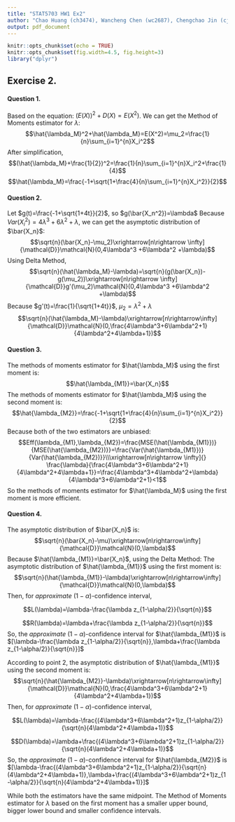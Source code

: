 ```yaml
---
title: "STAT5703 HW1 Ex2"
author: "Chao Huang (ch3474), Wancheng Chen (wc2687), Chengchao Jin (cj2628)"
output: pdf_document
---
```


```r
knitr::opts_chunk$set(echo = TRUE)
knitr::opts_chunk$set(fig.width=4.5, fig.height=3)
library("dplyr")
```

## Exercise 2.

#### Question 1.
Based on the equation: $(E(X))^2+D(X)=E(X^2)$. We can get the Method of Moments estimator for $\lambda$: $$\hat{\lambda_M}^2+\hat{\lambda_M}=E(X^2)=\mu_2=\frac{1}{n}\sum_{i=1}^{n}X_i^2$$
After simplification,
$$(\hat{\lambda_M}+\frac{1}{2})^2=\frac{1}{n}\sum_{i=1}^{n}X_i^2+\frac{1}{4}$$
$$\hat{\lambda_M}=\frac{-1+\sqrt{1+\frac{4}{n}\sum_{i=1}^{n}X_i^2}}{2}$$

#### Question 2.
Let $g(t)=\frac{-1+\sqrt{1+4t}}{2}$, so $g(\bar{X_n^2})=\lambda$
Because $Var(X_i^2)=4\lambda^3 +6\lambda^2 +\lambda$, we can get the asymptotic distribution of $\bar{X_n}$: $$\sqrt{n}(\bar{X_n}-\mu_2)\xrightarrow[n\rightarrow \infty]{\mathcal{D}}\mathcal{N}(0,4\lambda^3 +6\lambda^2 +\lambda)$$
Using Delta Method, 
$$\sqrt{n}(\hat{\lambda_M}-\lambda)=\sqrt{n}(g(\bar{X_n})-g(\mu_2))\xrightarrow[n\rightarrow \infty]{\mathcal{D}}g'(\mu_2)\mathcal{N}(0,4\lambda^3 +6\lambda^2 +\lambda)$$
Because $g'(t)=\frac{1}{\sqrt{1+4t}}$, $\mu_2=\lambda^2+\lambda$
$$\sqrt{n}(\hat{\lambda_M}-\lambda)\xrightarrow[n\rightarrow\infty]{\mathcal{D}}\mathcal{N}(0,\frac{4\lambda^3+6\lambda^2+1}{4\lambda^2+4\lambda+1})$$

#### Question 3.

The methods of moments estimator for $\hat{\lambda_M}$ using the first moment is:
$$\hat{\lambda_{M1}}=\bar{X_n}$$ 
The methods of moments estimator for $\hat{\lambda_M}$ using the second moment is:
$$\hat{\lambda_{M2}}=\frac{-1+\sqrt{1+\frac{4}{n}\sum_{i=1}^{n}X_i^2}}{2}$$
Because both of the two estimators are unbiased:
$$Eff(\lambda_{M1},\lambda_{M2})=\frac{MSE(\hat{\lambda_{M1}})}{MSE(\hat{\lambda_{M2})}}=\frac{Var(\hat{\lambda_{M1}})}{Var(\hat{\lambda_{M2})}}\\\xrightarrow[n\rightarrow \infty]{} \frac{\lambda}{\frac{4\lambda^3+6\lambda^2+1}{4\lambda^2+4\lambda+1}}=\frac{4\lambda^3+4\lambda^2+\lambda}{4\lambda^3+6\lambda^2+1}<1$$
So the methods of moments estimator for $\hat{\lambda_M}$ using the first moment is more efficient.

#### Question 4.
The asymptotic distribution of $\bar{X_n}$ is:
$$\sqrt{n}(\bar{X_n}-\mu)\xrightarrow[n\rightarrow\infty]{\mathcal{D}}\mathcal{N}(0,\lambda)$$
Because $\hat{\lambda_{M1}}=\bar{X_n}$, using the Delta Method:
The asymptotic distribution of $\hat{\lambda_{M1}}$ using the first moment is:
$$\sqrt{n}(\hat{\lambda_{M1}}-\lambda)\xrightarrow[n\rightarrow\infty]{\mathcal{D}}\mathcal{N}(0,\lambda)$$
Then, for $approximate\ (1-\alpha)$-confidence interval,

$$L(\lambda)=\lambda-\frac{\lambda z_{1-\alpha/2}}{\sqrt{n}}$$

$$R(\lambda)=\lambda+\frac{\lambda z_{1-\alpha/2}}{\sqrt{n}}$$
So, the $approximate\ (1-\alpha)$-confidence interval for $\hat{\lambda_{M1}}$ is $[\lambda-\frac{\lambda z_{1-\alpha/2}}{\sqrt{n}},\lambda+\frac{\lambda z_{1-\alpha/2}}{\sqrt{n}}]$

According to point 2, the asymptotic distribution of $\hat{\lambda_{M1}}$ using the second moment is:
$$\sqrt{n}(\hat{\lambda_{M2}}-\lambda)\xrightarrow[n\rightarrow\infty]{\mathcal{D}}\mathcal{N}(0,\frac{4\lambda^3+6\lambda^2+1}{4\lambda^2+4\lambda+1})$$
Then, for $approximate\ (1-\alpha)$-confidence interval,

$$L(\lambda)=\lambda-\frac{(4\lambda^3+6\lambda^2+1)z_{1-\alpha/2}}{\sqrt{n}(4\lambda^2+4\lambda+1)}$$

$$D(\lambda)=\lambda+\frac{(4\lambda^3+6\lambda^2+1)z_{1-\alpha/2}}{\sqrt{n}(4\lambda^2+4\lambda+1)}$$
So, the $approximate\ (1-\alpha)$-confidence interval for $\hat{\lambda_{M2}}$ is $[\lambda-\frac{(4\lambda^3+6\lambda^2+1)z_{1-\alpha/2}}{\sqrt{n}(4\lambda^2+4\lambda+1)},\lambda+\frac{(4\lambda^3+6\lambda^2+1)z_{1-\alpha/2}}{\sqrt{n}(4\lambda^2+4\lambda+1)}]$

While both the estimators have the same midpoint. The Method of Moments estimator for $\lambda$ based on the first moment has a smaller upper bound, bigger lower bound and smaller confidence intervals. 